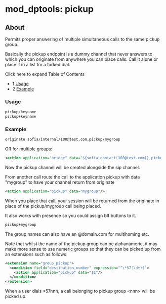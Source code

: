
# mod_dptools: pickup 

 

## About

Permits proper answering of multiple simultaneous calls to the same pickup group.

Basically the pickup endpoint is a dummy channel that never answers to which you can originate from anywhere you can place calls. Call it alone or place it in a list for a forked dial.

Click here to expand Table of Contents

* 1 [Usage](#usage)
* 2 [Example](#example)

### Usage

```xml
pickup/keyname
pickup+keyname
```

### Example

```xml
originate sofia/internal/100@test.com,pickup/mygroup
```

OR for multiple groups:

```xml
<action application="bridge" data="${sofia_contact(100@test.com)},pickup/mygroup,pickup/mygroup2"/>
```

Now the pickup channel will be created alongside the sip channel.

From another call route the call to the application pickup with data "mygroup" to have your channel return from originate

```xml
<action application="pickup" data="mygroup"/>
```

When you place that call, your session will be returned from the originate in place of the pickup/mygroup call being placed.

It also works with presence so you could assign blf buttons to it.

```xml
pickup+mygroup
```

The group names can also have an @domain.com for multihoming etc.

Note that whilst the name of the pickup group can be alphanumeric, it may make more sense to use numeric groups so that they can be picked up from an extensions such as follows:

```xml
<extension name="group_pickup">
  <condition field="destination_number" expression="^\*57(\d+)$">
    <action application="pickup" data="$1"/>
  </condition>
</extension>
```

When a user dials \*57nnn, a call belonging to pickup group \<nnn> will be picked up.


